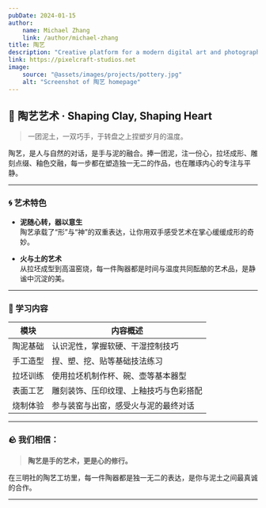 ```yaml
---
pubDate: 2024-01-15
author:
    name: Michael Zhang
    link: /author/michael-zhang
title: 陶艺
description: "Creative platform for a modern digital art and photography collective"
link: https://pixelcraft-studios.net
image:
    source: "@assets/images/projects/pottery.jpg"
    alt: "Screenshot of 陶艺 homepage"
---
```


## 🏺 陶艺艺术 · Shaping Clay, Shaping Heart

> 一团泥土，一双巧手，于转盘之上捏塑岁月的温度。

陶艺，是人与自然的对话，是手与泥的融合。捧一团泥，注一份心，拉坯成形、雕刻点缀、釉色交融，每一步都在塑造独一无二的作品，也在雕琢内心的专注与平静。

---

### 🌀 艺术特色

- **泥随心转，器以意生**  
  陶艺承载了“形”与“神”的双重表达，让你用双手感受艺术在掌心缓缓成形的奇妙。

- **火与土的艺术**  
  从拉坯成型到高温窑烧，每一件陶器都是时间与温度共同酝酿的艺术品，是静谧中沉淀的美。

---

### 🧶 学习内容

| 模块 | 内容概述 |
|------|----------|
| 陶泥基础 | 认识泥性，掌握软硬、干湿控制技巧 |
| 手工造型 | 捏、塑、挖、贴等基础技法练习 |
| 拉坯训练 | 使用拉坯机制作杯、碗、壶等基本器型 |
| 表面工艺 | 雕刻装饰、压印纹理、上釉技巧与色彩搭配 |
| 烧制体验 | 参与装窑与出窑，感受火与泥的最终对话 |

---

### 🪨 我们相信：

> **陶艺是手的艺术，更是心的修行。**

在三明社的陶艺工坊里，每一件陶器都是独一无二的表达，是你与泥土之间最真诚的合作。

---

